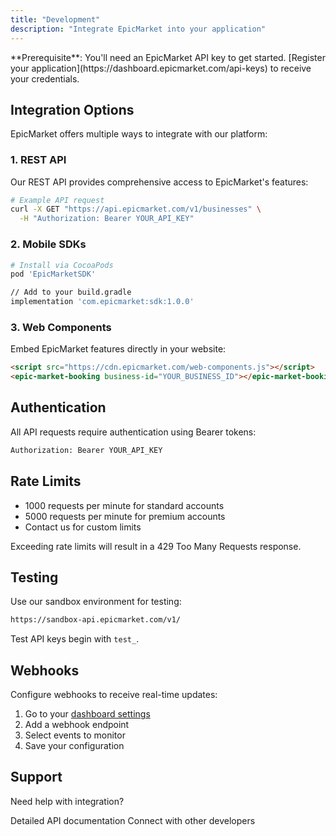 ```yaml
---
title: "Development"
description: "Integrate EpicMarket into your application"
---
```


<Info>
  **Prerequisite**: You'll need an EpicMarket API key to get started. [Register
  your application](https://dashboard.epicmarket.com/api-keys) to receive your
  credentials.
</Info>

## Integration Options

EpicMarket offers multiple ways to integrate with our platform:

### 1. REST API

Our REST API provides comprehensive access to EpicMarket's features:

```bash
# Example API request
curl -X GET "https://api.epicmarket.com/v1/businesses" \
  -H "Authorization: Bearer YOUR_API_KEY"
```

### 2. Mobile SDKs

<CodeGroup>

```bash iOS
# Install via CocoaPods
pod 'EpicMarketSDK'
```

```bash Android
// Add to your build.gradle
implementation 'com.epicmarket:sdk:1.0.0'
```

</CodeGroup>

### 3. Web Components

Embed EpicMarket features directly in your website:

```html
<script src="https://cdn.epicmarket.com/web-components.js"></script>
<epic-market-booking business-id="YOUR_BUSINESS_ID"></epic-market-booking>
```

## Authentication

All API requests require authentication using Bearer tokens:

```bash
Authorization: Bearer YOUR_API_KEY
```

## Rate Limits

- 1000 requests per minute for standard accounts
- 5000 requests per minute for premium accounts
- Contact us for custom limits

<Note>
  Exceeding rate limits will result in a 429 Too Many Requests response.
</Note>

## Testing

Use our sandbox environment for testing:

```bash
https://sandbox-api.epicmarket.com/v1/
```

Test API keys begin with `test_`.

## Webhooks

Configure webhooks to receive real-time updates:

1. Go to your [dashboard settings](https://dashboard.epicmarket.com/settings/webhooks)
2. Add a webhook endpoint
3. Select events to monitor
4. Save your configuration

## Support

Need help with integration?

<CardGroup>
  <Card title="API Reference" icon="code" href="/api-reference">
    Detailed API documentation
  </Card>
  <Card
    title="Developer Forum"
    icon="messages"
    href="https://developers.epicmarket.com/forum"
  >
    Connect with other developers
  </Card>
</CardGroup>

